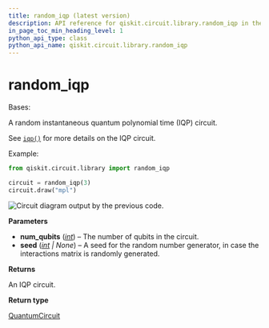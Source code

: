 ```yaml
---
title: random_iqp (latest version)
description: API reference for qiskit.circuit.library.random_iqp in the latest version of qiskit
in_page_toc_min_heading_level: 1
python_api_type: class
python_api_name: qiskit.circuit.library.random_iqp
---
```


<span id="random-iqp" />

# random\_iqp

<Class id="qiskit.circuit.library.random_iqp" isDedicatedPage={true} github="https://github.com/Qiskit/qiskit/tree/stable/1.3/qiskit/circuit/library/iqp.py#L150-L180" signature="qiskit.circuit.library.random_iqp(num_qubits, seed=None)" modifiers="class">
  Bases:

  A random instantaneous quantum polynomial time (IQP) circuit.

  See [`iqp()`](circuit-library-iqp-function#qiskit.circuit.library.iqp "qiskit.circuit.library.iqp") for more details on the IQP circuit.

  Example:

  ```python
  from qiskit.circuit.library import random_iqp

  circuit = random_iqp(3)
  circuit.draw("mpl")
  ```

  ![Circuit diagram output by the previous code.](/images/api/qiskit/qiskit-circuit-library-random_iqp-1.avif)

  **Parameters**

  *   **num\_qubits** ([*int*](https://docs.python.org/3/library/functions.html#int "(in Python v3.13)")) – The number of qubits in the circuit.
  *   **seed** ([*int*](https://docs.python.org/3/library/functions.html#int "(in Python v3.13)") *| None*) – A seed for the random number generator, in case the interactions matrix is randomly generated.

  **Returns**

  An IQP circuit.

  **Return type**

  [QuantumCircuit](circuit-quantum-circuit "qiskit.circuit.QuantumCircuit")
</Class>

